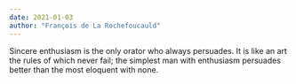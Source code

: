 ```yaml
---
date: 2021-01-03
author: "François de La Rochefoucauld"
---
```


Sincere enthusiasm is the only orator who always persuades. It is like an art the rules of which never fail; the simplest man with enthusiasm persuades better than the most eloquent with none.
